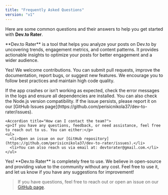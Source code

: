 ```yaml
---
title: "Frequently Asked Questions"
version: "v1"
---
```


Here are some common questions and their answers to help you get started with **Dev.to Rater**.

<AccordionGroup>
  <Accordion title="What is Dev.to Rater?">
    <p>**Dev.to Rater** is a tool that helps you analyze your posts on Dev.to by uncovering trends, engagement metrics, and content patterns. It provides actionable insights to optimize your posts for better engagement and a wider audience.</p>
  </Accordion>

<Accordion title="Can I contribute to the project?">
  <p>
    Yes! We welcome contributions. You can submit pull requests, improve the
    documentation, report bugs, or suggest new features. We encourage you to
    follow best practices and maintain high code quality.
  </p>
</Accordion>

<Accordion title="What should I do if the app crashes or doesn’t work?">
  <p>
    If the app crashes or isn’t working as expected, check the error messages in
    the logs and ensure all dependencies are installed. You can also check the
    Node.js version compatibility. If the issue persists, please report it on
    our [GitHub Issues
    page](https://github.com/perisicnikola37/dev-to-rater/issues).
  </p>
</Accordion>

    <Accordion title="How can I contact the team?">
    <p>If you have any questions, feedback, or need assistance, feel free to reach out to us. You can either:</p>
    <ul>
      <li>Open an issue on our [GitHub repository](https://github.com/perisicnikola37/dev-to-rater/issues).</li>
      <li>You can also reach us via email at: devtorater@gmail.com.</li>
    </ul>

  </Accordion>

   <Accordion title="Is Dev.to Rater free to use?">
    <p>Yes! **Dev.to Rater** is completely free to use. We believe in open-source and providing value to the community without any cost. Feel free to use it, and let us know if you have any suggestions for improvement!</p>
  </Accordion>
</AccordionGroup>

> If you have questions, feel free to reach out or open an issue on our [GitHub page](https://github.com/perisicnikola37/dev-to-rater/issues).
